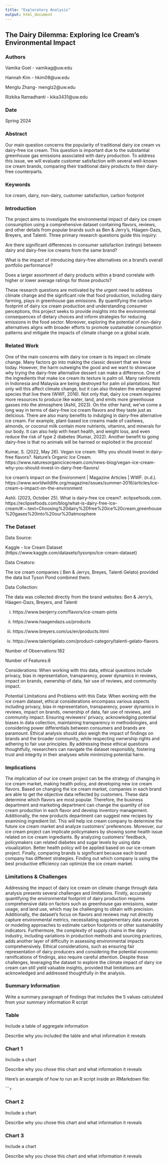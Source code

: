 ```yaml
---
title: "Exploratory Analysis"
output: html_document
---
```


## The Dairy Dilemma: Exploring Ice Cream's Environmental Impact

### Authors

Vamika Goel - vamikag@uw.edu

Hannah Kim - hkim08@uw.edu

Menglu Zhang- menglz2@uw.edu

Rizkika Ramadhanti - kika3431@uw.edu

### Date

Spring 2024

### Abstract

Our main question concerns the popularity of traditional dairy ice cream vs dairy-free ice cream. This question is important due to the substantial greenhouse gas emissions associated with dairy production. To address this issue, we will evaluate customer satisfaction with several well-known ice cream brands, comparing their traditional dairy products to their dairy-free counterparts.

### Keywords

Ice cream, dairy, non-dairy, customer satisfaction, carbon footprint


### Introduction  

The project aims to investigate the environmental impact of dairy ice cream consumption using a comprehensive dataset containing flavors, reviews, and other details from popular brands such as Ben & Jerry's, Häagen-Dazs, Breyers, and Talenti. Three primary research questions guide this inquiry:

Are there significant differences in consumer satisfaction (ratings) between dairy and dairy-free ice creams from the same brand?

What is the impact of introducing dairy-free alternatives on a brand's overall portfolio performance?

Does a larger assortment of dairy products within a brand correlate with higher or lower average ratings for those products?

These research questions are motivated by the urgent need to address climate change and the significant role that food production, including dairy farming, plays in greenhouse gas emissions. By quantifying the carbon footprint of dairy ice cream production and understanding consumer perceptions, this project seeks to provide insights into the environmental consequences of dietary choices and inform strategies for reducing emissions in the food sector. Moreover, exploring the potential of non-dairy alternatives aligns with broader efforts to promote sustainable consumption patterns and mitigate the impacts of climate change on a global scale.

### Related Work  

One of the main concerns with dairy ice cream is its impact on climate change. Many factors go into making the classic dessert that we know today. However, the harm outweighs the good and we want to showcase why trying the dairy-free alternative dessert can make a difference. One of the ingredients that make ice cream its texture is palm oil. Many rainforests in Indonesia and Malaysia are being destroyed for palm oil plantations. Not only will this affect climate change, but it can also threaten the endangered species that live there (WWF, 2016). Not only that, dairy ice cream requires more resources to produce like water, land, and emits more greenhouse gasses into the atmosphere (Ashli, 2023). On the other hand, we’ve come a long way in terms of dairy-free ice cream flavors and they taste just as delicious. There are also many benefits to indulging in dairy-free alternative ice cream. For example, plant-based ice creams made of cashews, almonds, or coconut milk contain more nutrients, vitamins, and minerals for our body. It can also help with heart health, and weight loss, and even reduce the risk of type 2 diabetes (Kumar, 2022). Another benefit to going dairy-free is that no animals will be harmed or exploited in the process!

Kumar, S. (2022, May 26). Vegan ice cream: Why you should invest in dairy-free flavors?. Nature’s Organic Ice Cream. https://www.naturesorganicicecream.com/news-blog/vegan-ice-cream-why-you-should-invest-in-dairy-free-flavors/

Ice cream’s impact on the Environment | Magazine Articles | WWF. (n.d.). https://www.worldwildlife.org/magazine/issues/summer-2016/articles/ice-cream-s-impact-on-the-environment

Ashli. (2023, October 25). What is dairy-free ice cream?. eclipsefoods.com. https://eclipsefoods.com/blog/what-is-dairy-free-ice-cream/#:~:text=Choosing%20dairy%2Dfree%20ice%20cream,greenhouse%20gases%20into%20our%20atmosphere



### The Dataset

Data Source:

Kaggle - Ice Cream Dataset (https://www.kaggle.com/datasets/tysonpo/ice-cream-dataset)


Data Creators:
   
The ice cream companies ( Ben & Jerrys, Breyes, Talenti Gelato)  provided the data but Tyson Pond combined them.


Data Collection:

The data was collected directly from the brand websites: Ben & Jerry's, Häagen-Dazs, Breyers, and Talenti 

(i) https://www.benjerry.com/flavors/ice-cream-pints

(ii) https://www.haagendazs.us/products

(iii) https://www.breyers.com/us/en/products.html

(iv) https://www.talentigelato.com/product-category/talenti-gelato-flavors.


Number of Observations:182

Number of Features:8 


Considerations:
When working with this data, ethical questions include privacy, bias in representation, transparency, power dynamics in reviews, impact on brands, ownership of data, fair use of reviews, and community impact.


Potential Limitations and Problems with this Data:
When working with the ice cream dataset, ethical considerations encompass various aspects including privacy, bias in representation, transparency, power dynamics in reviews, impact on brands, ownership of data, fair use of reviews, and community impact. Ensuring reviewers' privacy, acknowledging potential biases in data collection, maintaining transparency in methodologies, and considering power differentials between consumers and brands are paramount. Ethical analysis should also weigh the impact of findings on brands and the broader community, while respecting ownership rights and adhering to fair use principles. By addressing these ethical questions thoughtfully, researchers can navigate the dataset responsibly, fostering trust and integrity in their analyses while minimizing potential harm.

### Implications
The implication of our ice cream project can be the strategy of changing in ice cream market, making health policy, and developing new ice cream flavors. Based on changing the ice cream market, companies in each brand are able to get the objective data reflected by customers. These data determine which flavors are most popular. Therefore, the business department and marketing department can change the quantity of ice cream production in each flavor and develop inventory management. Additionally, the new products department can suggest new recipes by examining ingredient list. This will help ice cream company to determine the future ice cream market and analyze customers' preferences. Moreover, our ice cream project can implicate policymakers by showing some health issue related on ice cream ingrediants. By analyzing customers' feedback, policymakers can related diabetes and sugar levels by using data visualization. Better health policy will be applied based on our ice-cream project.  Finally, comparing brands is significant because each brand company has different strategies. Finding out which company is using the best productive efficiency can optimize the ice cream market.


### Limitations & Challenges
Addressing the impact of dairy ice cream on climate change through data analysis presents several challenges and limitations. Firstly, accurately quantifying the environmental footprint of dairy production requires comprehensive data on factors such as greenhouse gas emissions, water usage, and land use, which may be challenging to obtain with precision. Additionally, the dataset's focus on flavors and reviews may not directly capture environmental metrics, necessitating supplementary data sources or modeling approaches to estimate carbon footprints or other sustainability indicators. Furthermore, the complexity of supply chains in the dairy industry, including variations in production methods and sourcing practices, adds another layer of difficulty in assessing environmental impacts comprehensively. Ethical considerations, such as ensuring fair representation of dairy producers and considering the potential economic ramifications of findings, also require careful attention. Despite these challenges, leveraging the dataset to explore the climate impact of dairy ice cream can still yield valuable insights, provided that limitations are acknowledged and addressed thoughtfully in the analysis. 


### Summary Information

Write a summary paragraph of findings that includes the 5 values calculated from your summary information R script

### Table

Include a table of aggregate information

Describe why you included the table and what information it reveals

### Chart 1

Include a chart

Describe why you chose this chart and what information it reveals

Here's an example of how to run an R script inside an RMarkdown file:

``````r
```

### Chart 2

Include a chart

Describe why you chose this chart and what information it reveals

### Chart 3

Include a chart

Describe why you chose this chart and what information it reveals
